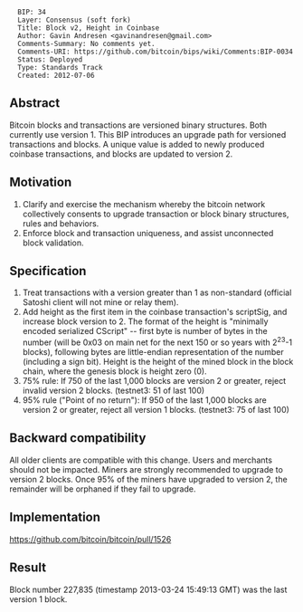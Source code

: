 <pre>
  BIP: 34
  Layer: Consensus (soft fork)
  Title: Block v2, Height in Coinbase
  Author: Gavin Andresen <gavinandresen@gmail.com>
  Comments-Summary: No comments yet.
  Comments-URI: https://github.com/bitcoin/bips/wiki/Comments:BIP-0034
  Status: Deployed
  Type: Standards Track
  Created: 2012-07-06
</pre>

==Abstract==

Bitcoin blocks and transactions are versioned binary structures. Both currently use version 1. This BIP introduces an upgrade path for versioned transactions and blocks. A unique value is added to newly produced coinbase transactions, and blocks are updated to version 2.

==Motivation==

# Clarify and exercise the mechanism whereby the bitcoin network collectively consents to upgrade transaction or block binary structures, rules and behaviors.
# Enforce block and transaction uniqueness, and assist unconnected block validation.

==Specification==

# Treat transactions with a version greater than 1 as non-standard (official Satoshi client will not mine or relay them).
# Add height as the first item in the coinbase transaction's scriptSig, and increase block version to 2. The format of the height is "minimally encoded serialized CScript" -- first byte is number of bytes in the number (will be 0x03 on main net for the next 150 or so years with 2<sup>23</sup>-1 blocks), following bytes are little-endian representation of the number (including a sign bit).  Height is the height of the mined block in the block chain, where the genesis block is height zero (0).
# 75% rule: If 750 of the last 1,000 blocks are version 2 or greater, reject invalid version 2 blocks. (testnet3: 51 of last 100)
# 95% rule ("Point of no return"): If 950 of the last 1,000 blocks are version 2 or greater, reject all version 1 blocks. (testnet3: 75 of last 100)

==Backward compatibility==

All older clients are compatible with this change. Users and merchants should not be impacted. Miners are strongly recommended to upgrade to version 2 blocks. Once 95% of the miners have upgraded to version 2, the remainder will be orphaned if they fail to upgrade.

==Implementation==

https://github.com/bitcoin/bitcoin/pull/1526

==Result==

Block number 227,835 (timestamp 2013-03-24 15:49:13 GMT) was the last version 1 block.
